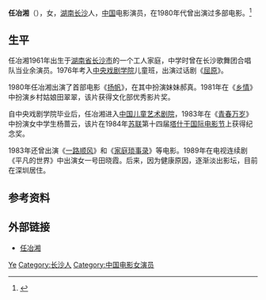 '''任冶湘'''（{{bd|1961年|}}），女，[[湖南|湖南]][[长沙|长沙]]人，[[中华人民共和国|中国]]电影演员，在1980年代曾出演过多部电影。<ref>{{Cite book|title=中国当代青年名人大辞典 • 二 文学艺术卷|author=褚德新主编; 周浙平, 侯云章副主编|publisher=黑龙江人民出版社|year=1993|isbn=|location=哈尔滨|pages=}}</ref>

== 生平 ==
任冶湘1961年出生于[[湖南省|湖南省]][[长沙市|长沙市]]的一个工人家庭，中学时曾在长沙歌舞团合唱队当业余演员。1976年考入[[中央戏剧学院|中央戏剧学院]]儿童班，出演过话剧《[[屈原|屈原]]》。 

1980年任冶湘出演了首部电影《[[扬帆|扬帆]]》，在其中扮演妹妹郝真。1981年在《[[乡情|乡情]]》中扮演乡村姑娘田翠翠，该片获得文化部优秀影片奖。

自中央戏剧学院毕业后，任冶湘进入[[中国儿童艺术剧院|中国儿童艺术剧院]]，1983年在《[[青春万岁|青春万岁]]》中扮演女中学生杨蔷云，该片在1984年[[苏联|苏联]]第十四届[[塔什干国际电影节|塔什干国际电影节]]上获得纪念奖。

1983年还曾出演《[[一路顺风|一路顺风]]》和《[[家庭琐事录|家庭琐事录]]》等电影。1989年在电视连续剧《平凡的世界》中出演女一号田晓霞。后来，因为健康原因，逐渐淡出影坛，目前在深圳居住。

== 参考资料 ==
{{reflist}}

== 外部链接 ==
* [http://www.iambm.com/Ibbs/info/009_12847_116888.html 任冶湘]

{{Authority control}}
{{DEFAULTSORT:Ren}}
[[Category:任姓|Ye]]
[[Category:长沙人|Category:长沙人]]
[[Category:中国电影女演员|Category:中国电影女演员]]